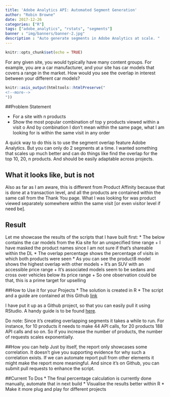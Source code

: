 ```yaml
---
title: 'Adobe Analytics API: Automated Segment Generation'
author: "Robin Browne"
date: 2017-12-26
categories: ["R"]
tags: ["adobe_analytics", "rstats", "segments"]
banner : "img/banners/banner-2.jpg"
description : "Auto generate segments in Adobe Analytics at scale. "
---
```


```r
knitr::opts_chunk$set(echo = TRUE)
```
For any given site, you would typically have many content groups. For example, you are a car manufacturer, and your site has car models that covers a range in the market. How would you see the overlap in interest between your different car models?

```r
knitr::asis_output(htmltools::htmlPreserve("
<!--more-->
"))
```


##Problem Statement

-	For a site with n products
-	Show the most popular combination of top y products viewed within a visit
o	And by combination I don’t mean within the same page, what I am looking for is within the same visit in any order

A quick way to do this is to use the segment overlap feature Adobe Analytics. But you can only do 2 segments at a time. I wanted something that scales up much better and can do things like find the overlap for the top 10, 20, n products. And should be easily adaptable across projects.


## What it looks like, but is not
Also as far as I am aware, this is different from Product Affinity because that is done at a transaction level, and all the products are contained within the same call from the Thank You page. What I was looking for was product viewed separately somewhere within the same visit [or even visitor level if need be].

## Result
Let me showcase the results of the scripts that I have built first:
* The below contains the car models from the Kia site for an unspecified time range
  + I have masked the product names since I am not sure if that’s shareable within the DL
* The overlap percentage shows the percentage of visits in which both products were seen
*	As you can see the product8 model shows the highest overlap with other models
  + It’s an SUV with an accessible price range
  + It’s associated models seem to be sedans and cross over vehicles below its price range
  + So one observation could be that,  this is a prime target for upselling

##How to Use it for your Projects
*	The solution is created in R
*	The script and a guide are contained at this Github [link](https://github.com/engti/analytics_segment_overlap)

I have put it up as a Github project, so that you can easily pull it using RStudio.  A handy guide is to be found [here](https://support.rstudio.com/hc/en-us/articles/200532077-Version-Control-with-Git-and-SVN).

Do note: Since it’s creating overlapping segments it takes a while to run. For instance, for 10 products it needs to make 44 API calls, for 20 products 188 API calls and so on. So if you increase the number of products, the number of requests scales exponentially.

##How you can help
Just by itself, the report only showcases some correlation. It doesn’t give you supporting evidence for why such a correlation exists. If we can automate report pull from other elements it might make the report more meaningful. And since it’s on Github, you can submit pull requests to enhance the script.

##Current To Dos
* The final percentage calculation is currently done manually, automate that in next build
* Visualise the results better within R
*	Make it more plug and play for different projects

